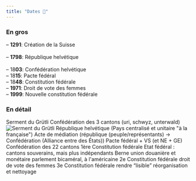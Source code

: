 ```yaml
---
title: "Dates 📆"
---
```


### En gros
<CardGroup cols={2}>
  <Card title="13e siècle: Création de la Suisse">
    – <b>1291</b>: Création de la Suisse<br /><br />
  </Card>
  <Card title="18e siècle: République helvétique (napoléon)">
    – <b>1798</b>: République helvétique<br /><br />
  </Card>
  </CardGroup>
  <Card title="19e siècle: Constitution fédérale">
    – 18<b>03</b>: Confédération helvétique<br />
    – 18<b>15</b>: Pacte fédéral<br />
    – 18<b>48</b>: Constitution fédérale<br />
    – <b>1971</b>: Droit de vote des femmes<br />
    – <b>1999</b>: Nouvelle constitution fédérale<br />
  </Card>

### En détail
<Steps>
  <Step title="1291">
    Serment du Grütli Confédération des 3 cantons (uri, schwyz, unterwald)
    <img src="/images/grutli.png" alt="Serment du Grütli" />
  </Step>
  <Step title="1798">
    République helvétique (Pays centralisé et unitaire "à la française")
  </Step>
  <Step title="1803">Acte de médiation  (république (peuple/représentants) -> Confédération (Alliance entre des États))</Step>
  <Step title="1815">
    Pacte fédéral + VS (et NE + GE) Confédération des 22 cantons
  </Step>
  <Step title="1845">
    1ère Constitution fédérale Etat fédéral : cantons souverains, mais plus
    indépendants Berne union douanière et monétaire parlement bicaméral, à
    l'américaine
  </Step>
  <Step title="1874">2e Constitution fédérale</Step>
  <Step title="1971">droit de vote des femmes</Step>
  <Step title="1999">
    3e Constitution fédérale rendre “lisible” réorganisation et nettoyage
  </Step>
</Steps>
